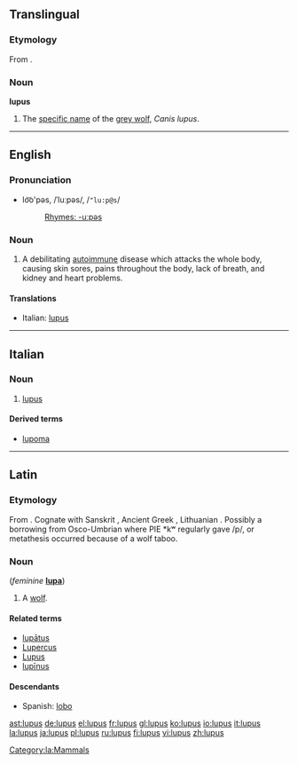 {{see|Lupus}}
{{wikipedia}}
==Translingual==

===Etymology===
From {{L.}} {{term|lupus||wolf|lang=la}}.

===Noun===
'''lupus'''

# The [[specific name]] of the [[grey wolf]], ''Canis lupus''.

----

==English==

===Pronunciation===
*lo͝o'pəs, /ˈluːpəs/, /<tt>"lu:p@s</tt>/
*:[[Rhymes:English:-uːpəs|Rhymes: -uːpəs]]

===Noun===
{{en-noun|-}}

# {{disease}} A debilitating [[autoimmune]] disease which attacks the whole body, causing skin sores, pains throughout the body, lack of breath, and kidney and heart problems.

====Translations====
*Italian: [[lupus#Italian|lupus]] {{m}}

----

==Italian==

===Noun===
{{infl|it|noun|g=m}} {{inv}}

# {{disease|lang=it}} [[#English|lupus]]

====Derived terms====
*[[lupoma]]

----

==Latin==

===Etymology===
From {{proto|Indo-European|wl̥kʷos|wolf|lang=la}}. Cognate with Sanskrit {{term|sc=Deva|वृक|tr=vṛ́ka|lang=sa}}, Ancient Greek {{term|λύκος|sc=Grek|lang=grc|tr=lukos}}, Lithuanian {{term|vilkas|lang=lt}}. Possibly a borrowing from Osco-Umbrian where PIE *kʷ regularly gave /p/, or metathesis occurred because of a wolf taboo.

===Noun===
{{la-noun|lupus|lupi|lupī|m|second}} (''feminine'' '''[[lupa]]''')

# A [[wolf]].

====Related terms====
* [[lupatus|lupātus]]
* [[Lupercus]]
* [[Lupus]]
* [[lupinus|lupīnus]]

====Descendants====
* Spanish: [[lobo]]

[[Category:la:Mammals]]

[[ast:lupus]]
[[de:lupus]]
[[el:lupus]]
[[fr:lupus]]
[[gl:lupus]]
[[ko:lupus]]
[[io:lupus]]
[[it:lupus]]
[[la:lupus]]
[[ja:lupus]]
[[pl:lupus]]
[[ru:lupus]]
[[fi:lupus]]
[[vi:lupus]]
[[zh:lupus]]